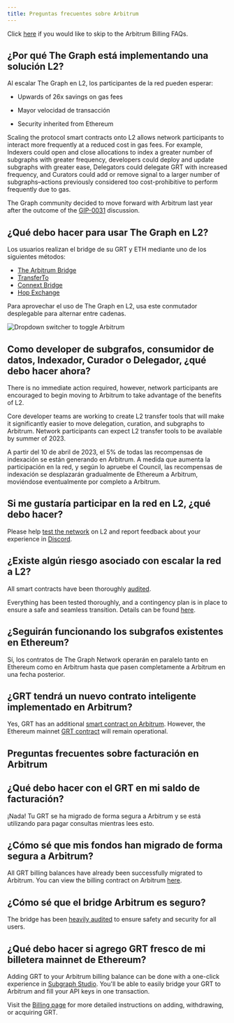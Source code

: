 ```yaml
---
title: Preguntas frecuentes sobre Arbitrum
---
```


Click [here](#billing-on-arbitrum-faqs) if you would like to skip to the Arbitrum Billing FAQs.

## ¿Por qué The Graph está implementando una solución L2?

Al escalar The Graph en L2, los participantes de la red pueden esperar:

- Upwards of 26x savings on gas fees

- Mayor velocidad de transacción

- Security inherited from Ethereum

Scaling the protocol smart contracts onto L2 allows network participants to interact more frequently at a reduced cost in gas fees. For example, Indexers could open and close allocations to index a greater number of subgraphs with greater frequency, developers could deploy and update subgraphs with greater ease, Delegators could delegate GRT with increased frequency, and Curators could add or remove signal to a larger number of subgraphs–actions previously considered too cost-prohibitive to perform frequently due to gas.

The Graph community decided to move forward with Arbitrum last year after the outcome of the [GIP-0031](https://forum.thegraph.com/t/gip-0031-arbitrum-grt-bridge/3305) discussion.

## ¿Qué debo hacer para usar The Graph en L2?

Los usuarios realizan el bridge de su GRT y ETH mediante uno de los siguientes métodos:

- [The Arbitrum Bridge](https://bridge.arbitrum.io/?l2ChainId=42161)
- [TransferTo](https://transferto.xyz/swap)
- [Connext Bridge](https://bridge.connext.network/)
- [Hop Exchange](https://app.hop.exchange/#/send?token=ETH)

Para aprovechar el uso de The Graph en L2, usa este conmutador desplegable para alternar entre cadenas.

![Dropdown switcher to toggle Arbitrum](/img/arbitrum-screenshot-toggle.png)

## Como developer de subgrafos, consumidor de datos, Indexador, Curador o Delegador, ¿qué debo hacer ahora?

There is no immediate action required, however, network participants are encouraged to begin moving to Arbitrum to take advantage of the benefits of L2.

Core developer teams are working to create L2 transfer tools that will make it significantly easier to move delegation, curation, and subgraphs to Arbitrum. Network participants can expect L2 transfer tools to be available by summer of 2023.

A partir del 10 de abril de 2023, el 5% de todas las recompensas de indexación se están generando en Arbitrum. A medida que aumenta la participación en la red, y según lo apruebe el Council, las recompensas de indexación se desplazarán gradualmente de Ethereum a Arbitrum, moviéndose eventualmente por completo a Arbitrum.

## Si me gustaría participar en la red en L2, ¿qué debo hacer?

Please help [test the network](https://testnet.thegraph.com/explorer) on L2 and report feedback about your experience in [Discord](https://discord.gg/graphprotocol).

## ¿Existe algún riesgo asociado con escalar la red a L2?

All smart contracts have been thoroughly [audited](https://github.com/graphprotocol/contracts/blob/main/packages/contracts/audits/OpenZeppelin/2022-07-graph-arbitrum-bridge-audit.pdf).

Everything has been tested thoroughly, and a contingency plan is in place to ensure a safe and seamless transition. Details can be found [here](https://forum.thegraph.com/t/gip-0037-the-graph-arbitrum-deployment-with-linear-rewards-minted-in-l2/3551#risks-and-security-considerations-20).

## ¿Seguirán funcionando los subgrafos existentes en Ethereum?

Sí, los contratos de The Graph Network operarán en paralelo tanto en Ethereum como en Arbitrum hasta que pasen completamente a Arbitrum en una fecha posterior.

## ¿GRT tendrá un nuevo contrato inteligente implementado en Arbitrum?

Yes, GRT has an additional [smart contract on Arbitrum](https://arbiscan.io/address/0x9623063377ad1b27544c965ccd7342f7ea7e88c7). However, the Ethereum mainnet [GRT contract](https://etherscan.io/token/0xc944e90c64b2c07662a292be6244bdf05cda44a7) will remain operational.

## Preguntas frecuentes sobre facturación en Arbitrum

## ¿Qué debo hacer con el GRT en mi saldo de facturación?

¡Nada! Tu GRT se ha migrado de forma segura a Arbitrum y se está utilizando para pagar consultas mientras lees esto.

## ¿Cómo sé que mis fondos han migrado de forma segura a Arbitrum?

All GRT billing balances have already been successfully migrated to Arbitrum. You can view the billing contract on Arbitrum [here](https://arbiscan.io/address/0x1B07D3344188908Fb6DEcEac381f3eE63C48477a).

## ¿Cómo sé que el bridge Arbitrum es seguro?

The bridge has been [heavily audited](https://code4rena.com/contests/2022-10-the-graph-l2-bridge-contest) to ensure safety and security for all users.

## ¿Qué debo hacer si agrego GRT fresco de mi billetera mainnet de Ethereum?

Adding GRT to your Arbitrum billing balance can be done with a one-click experience in [Subgraph Studio](https://thegraph.com/studio/). You'll be able to easily bridge your GRT to Arbitrum and fill your API keys in one transaction.

Visit the [Billing page](https://thegraph.com/docs/en/billing/) for more detailed instructions on adding, withdrawing, or acquiring GRT.
